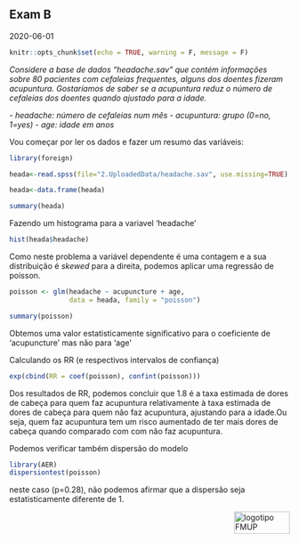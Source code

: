 ## Exam B

2020-06-01

```r
knitr::opts_chunk$set(echo = TRUE, warning = F, message = F)
```


_Considere a base de dados “headache.sav” que contém informações sobre 80 pacientes com cefaleias frequentes, alguns dos doentes fizeram acupuntura. Gostaríamos de saber se a acupuntura reduz o número de cefaleias dos doentes quando ajustado para a idade._

_- headache: número de cefaleias num mês_
_- acupuntura: grupo (0=no, 1=yes)_
_- age: idade em anos_

Vou começar por ler os dados e fazer um resumo das variáveis:
```r
library(foreign)

heada<-read.spss(file="2.UploadedData/headache.sav", use.missing=TRUE)

heada<-data.frame(heada)

summary(heada)
```
Fazendo um histograma para a variavel 'headache'
```r
hist(heada$headache)
```

Como neste problema a variável dependente é uma contagem e a sua distribuição é _skewed_ para a direita, podemos aplicar uma regressão de poisson.
```r
poisson <- glm(headache ~ acupuncture + age, 
               data = heada, family = "poisson")

summary(poisson)
```

Obtemos uma valor estatisticamente significativo para o coeficiente de 'acupuncture' mas não para 'age'

Calculando os RR (e respectivos intervalos de confiança)
```r
exp(cbind(RR = coef(poisson), confint(poisson)))
```

Dos resultados de RR, podemos concluir que 1.8 é a taxa estimada de dores de cabeça para quem faz acupuntura relativamente à taxa estimada de dores de cabeça para quem não faz acupuntura, ajustando para a idade.Ou seja, quem faz acupuntura tem um risco aumentado de ter mais dores de cabeça quando comparado com com não faz acupuntura.  

Podemos verificar também dispersão do modelo
```r
library(AER)
dispersiontest(poisson)
```

neste caso (p=0.28), não podemos afirmar que a dispersão seja estatisticamente diferente de 1. 

<img src="images/logoFMUP.png" alt="logotipo FMUP" style="width:100px;height:40px;" align="right">


